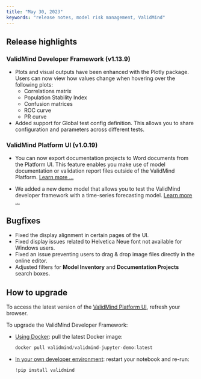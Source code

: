 ```yaml
---
title: "May 30, 2023"
keywords: "release notes, model risk management, ValidMind"
---
```


## Release highlights

### ValidMind Developer Framework (v1.13.9)

- Plots and visual outputs have been enhanced with the Plotly package. Users can now view how values change when hovering over the following plots:
    - Correlations matrix
    - Population Stability Index
    - Confusion matrices
    - ROC curve
    - PR curve
- Added support for Global test config definition. This allows you to share configuration and parameters across different tests.

### ValidMind Platform UI (v1.0.19)

- You can now export documentation projects to Word documents from the Platform UI. This feature enables you make use of model documentation or validation report files outside of the ValidMind Platform. [Learn more ...](export-documentation.qmd)

- We added a new demo model that allows you to test the ValidMind developer framework with a time-series forecasting model. [Learn more ...](samples-jupyter-notebooks.qmd)

## Bugfixes

- Fixed the display alignment in certain pages of the UI.
- Fixed display issues related to Helvetica Neue font not available for Windows users.
- Fixed an issue preventing users to drag & drop image files directly in the online editor.
- Adjusted filters for **Model Inventory** and **Documentation Projects** search boxes.

## How to upgrade

To access the latest version of the [ValidMind Platform UI](http://app.prod.validmind.ai/), refresh your browser.

To upgrade the ValidMind Developer Framework:

- [Using Docker](try-developer-framework-with-docker.qmd): pull the latest Docker image:
    
    ```jsx
    docker pull validmind/validmind-jupyter-demo:latest
    
    ```
    
- [In your own developer environment](install-and-initialize-developer-framework.qmd): restart your notebook and re-run:
    
    ```python
    !pip install validmind
    ```